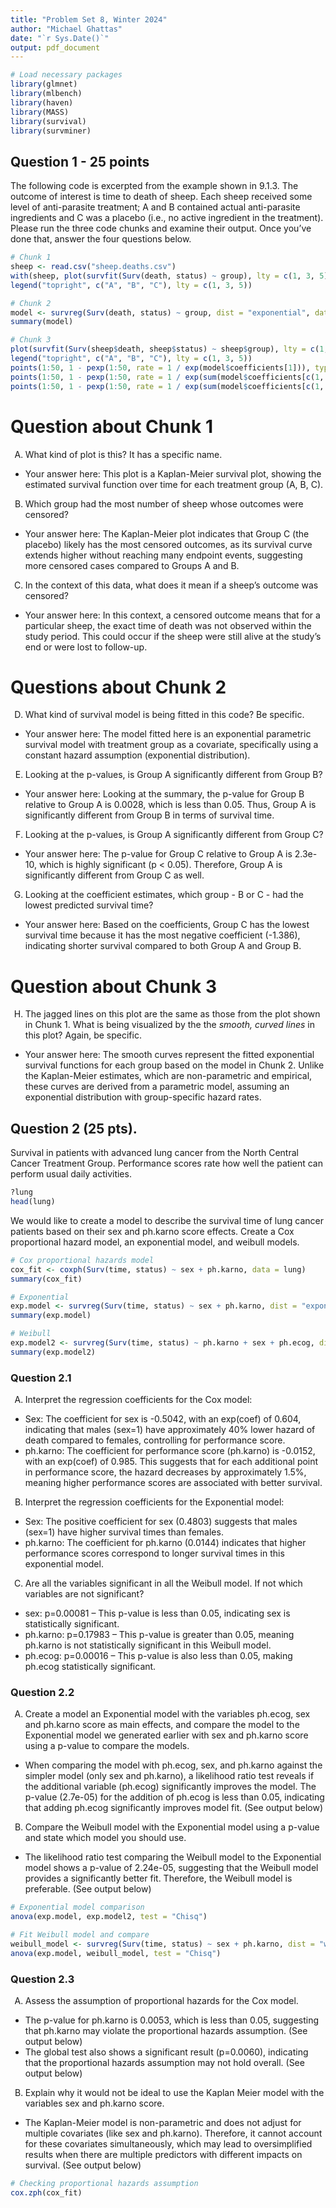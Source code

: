 ```yaml
---
title: "Problem Set 8, Winter 2024"
author: "Michael Ghattas"
date: "`r Sys.Date()`"
output: pdf_document
---
```


```r
# Load necessary packages
library(glmnet)
library(mlbench)
library(haven)
library(MASS)
library(survival)
library(survminer)
```

## Question 1 - 25 points

The following code is excerpted from the example shown in 9.1.3. The outcome of interest is time to death of sheep. Each sheep received some level of anti-parasite treatment; A and B contained actual anti-parasite ingredients and C was a placebo (i.e., no active ingredient in the treatment). Please run the three code chunks and examine their output. Once you've done that, answer the four questions below.

```r
# Chunk 1
sheep <- read.csv("sheep.deaths.csv")
with(sheep, plot(survfit(Surv(death, status) ~ group), lty = c(1, 3, 5), xlab = "Age at Death (months)"))
legend("topright", c("A", "B", "C"), lty = c(1, 3, 5))
```

```r
# Chunk 2
model <- survreg(Surv(death, status) ~ group, dist = "exponential", data = sheep)
summary(model)
```

```r
# Chunk 3
plot(survfit(Surv(sheep$death, sheep$status) ~ sheep$group), lty = c(1, 3, 5), xlab = "Age at Death (months)")
legend("topright", c("A", "B", "C"), lty = c(1, 3, 5))
points(1:50, 1 - pexp(1:50, rate = 1 / exp(model$coefficients[1])), type = "l", lty = 1)
points(1:50, 1 - pexp(1:50, rate = 1 / exp(sum(model$coefficients[c(1, 2)]))), type = "l", lty = 3)
points(1:50, 1 - pexp(1:50, rate = 1 / exp(sum(model$coefficients[c(1, 3)]))), type = "l", lty = 5)
```

# Question about Chunk 1

A) What kind of plot is this? It has a specific name.

  - Your answer here: This plot is a Kaplan-Meier survival plot, showing the estimated survival function over time for each treatment group (A, B, C).

B) Which group had the most number of sheep whose outcomes were censored?

  - Your answer here: The Kaplan-Meier plot indicates that Group C (the placebo) likely has the most censored outcomes, as its survival curve extends higher without reaching many endpoint events, suggesting more censored cases compared to Groups A and B.

C) In the context of this data, what does it mean if a sheep's outcome was censored?

  - Your answer here: In this context, a censored outcome means that for a particular sheep, the exact time of death was not observed within the study period. This could occur if the sheep were still alive at the study's end or were lost to follow-up.

# Questions about Chunk 2

D) What kind of survival model is being fitted in this code? Be specific. 

  - Your answer here: The model fitted here is an exponential parametric survival model with treatment group as a covariate, specifically using a constant hazard assumption (exponential distribution).

E) Looking at the p-values, is Group A significantly different from Group B?

  - Your answer here: Looking at the summary, the p-value for Group B relative to Group A is 0.0028, which is less than 0.05. Thus, Group A is significantly different from Group B in terms of survival time.

F) Looking at the p-values, is Group A significantly different from Group C?

  - Your answer here: The p-value for Group C relative to Group A is 2.3e-10, which is highly significant (p < 0.05). Therefore, Group A is significantly different from Group C as well.

G) Looking at the coefficient estimates, which group - B or C - had the lowest predicted survival time?

  - Your answer here: Based on the coefficients, Group C has the lowest survival time because it has the most negative coefficient (-1.386), indicating shorter survival compared to both Group A and Group B.

# Question about Chunk 3

H) The jagged lines on this plot are the same as those from the plot shown in Chunk 1. What is being visualized by the the *smooth, curved lines* in this plot? Again, be specific. 

  - Your answer here: The smooth curves represent the fitted exponential survival functions for each group based on the model in Chunk 2. Unlike the Kaplan-Meier estimates, which are non-parametric and empirical, these curves are derived from a parametric model, assuming an exponential distribution with group-specific hazard rates.

## Question 2 (25 pts).

Survival in patients with advanced lung cancer from the North Central Cancer Treatment Group. Performance scores rate how well the patient can perform usual daily activities.

```r
?lung
head(lung)
```

We would like to create a model to describe the survival time of lung cancer patients based on their sex and ph.karno score effects. Create a Cox proportional hazard model, an exponential model, and weibull models.

```r
# Cox proportional hazards model
cox_fit <- coxph(Surv(time, status) ~ sex + ph.karno, data = lung)
summary(cox_fit)

# Exponential
exp.model <- survreg(Surv(time, status) ~ sex + ph.karno, dist = "exponential", data = lung)
summary(exp.model)

# Weibull
exp.model2 <- survreg(Surv(time, status) ~ ph.karno + sex + ph.ecog, dist = "weibull", data = lung)
summary(exp.model2)
```

### Question 2.1

A) Interpret the regression coefficients for the Cox model:

  - Sex: The coefficient for sex is -0.5042, with an exp(coef) of 0.604, indicating that males (sex=1) have approximately 40% lower hazard of death compared to females, controlling for performance score.
  - ph.karno: The coefficient for performance score (ph.karno) is -0.0152, with an exp(coef) of 0.985. This suggests that for each additional point in performance score, the hazard decreases by approximately 1.5%, meaning higher performance scores are associated with better survival.

B) Interpret the regression coefficients for the Exponential model:

  - Sex: The positive coefficient for sex (0.4803) suggests that males (sex=1) have higher survival times than females.
  - ph.karno: The coefficient for ph.karno (0.0144) indicates that higher performance scores correspond to longer survival times in this exponential model.

C) Are all the variables significant in all the Weibull model. If not which variables are not significant?

  - sex: p=0.00081 – This p-value is less than 0.05, indicating sex is statistically significant.
  - ph.karno: p=0.17983 – This p-value is greater than 0.05, meaning ph.karno is not statistically significant in this Weibull model.
  - ph.ecog: p=0.00016 – This p-value is also less than 0.05, making ph.ecog statistically significant.

### Question 2.2

A) Create a model an Exponential model with the variables ph.ecog, sex and ph.karno score as main effects, and compare the model to the Exponential model we generated earlier with sex and ph.karno score using a p-value to compare the models.

  - When comparing the model with ph.ecog, sex, and ph.karno against the simpler model (only sex and ph.karno), a likelihood ratio test reveals if the additional variable (ph.ecog) significantly improves the model. The p-value (2.7e-05) for the addition of ph.ecog is less than 0.05, indicating that adding ph.ecog significantly improves model fit. (See output below)

B) Compare the Weibull model with the Exponential model using a p-value and state which model you should use.

  - The likelihood ratio test comparing the Weibull model to the Exponential model shows a p-value of 2.24e-05, suggesting that the Weibull model provides a significantly better fit. Therefore, the Weibull model is preferable. (See output below)

```r
# Exponential model comparison
anova(exp.model, exp.model2, test = "Chisq")

# Fit Weibull model and compare
weibull_model <- survreg(Surv(time, status) ~ sex + ph.karno, dist = "weibull", data = lung)
anova(exp.model, weibull_model, test = "Chisq")
```

### Question 2.3

A) Assess the assumption of proportional hazards for the Cox model.  

  - The p-value for ph.karno is 0.0053, which is less than 0.05, suggesting that ph.karno may violate the proportional hazards assumption. (See output below)
  - The global test also shows a significant result (p=0.0060), indicating that the proportional hazards assumption may not hold overall. (See output below)

B) Explain why it would not be ideal to use the Kaplan Meier model with the variables sex and ph.karno score.

  - The Kaplan-Meier model is non-parametric and does not adjust for multiple covariates (like sex and ph.karno). Therefore, it cannot account for these covariates simultaneously, which may lead to oversimplified results when there are multiple predictors with different impacts on survival. (See output below)

```r
# Checking proportional hazards assumption
cox.zph(cox_fit)
```



